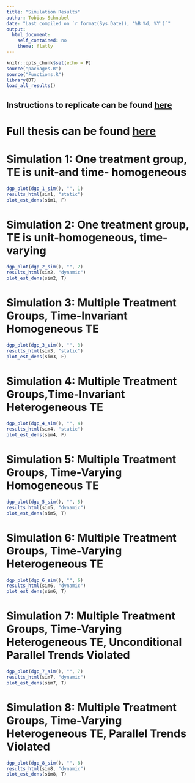 ```yaml
---
title: "Simulation Results"
author: Tobias Schnabel
date: "Last compiled on `r format(Sys.Date(), '%B %d, %Y')`"
output: 
  html_document:
    self_contained: no
    theme: flatly
---
```



```r
knitr::opts_chunk$set(echo = F)
source("packages.R")
source("Functions.R")
library(DT)
load_all_results()
```
<style type="text/css">
table th {
    text-align: left !important;
}
</style>

## Instructions to replicate can be found [here](https://github.com/tobias-schnabel/matrix-completion/blob/main/Replication.md)

# Full thesis can be found [here](https://github.com/tobias-schnabel/matrix-completion/)


# Simulation 1: One treatment group, TE is unit-and time- homogeneous

```r
dgp_plot(dgp_1_sim(), "", 1)
results_html(sim1, "static")
plot_est_dens(sim1, F)
```


# Simulation 2: One treatment group, TE is unit-homogeneous, time-varying

```r
dgp_plot(dgp_2_sim(), "", 2)
results_html(sim2, "dynamic")
plot_est_dens(sim2, T)
```

# Simulation 3: Multiple Treatment Groups, Time-Invariant Homogeneous TE 

```r
dgp_plot(dgp_3_sim(), "", 3)
results_html(sim3, "static")
plot_est_dens(sim3, F)
```

# Simulation 4: Multiple Treatment Groups,Time-Invariant Heterogeneous TE

```r
dgp_plot(dgp_4_sim(), "", 4)
results_html(sim4, "static")
plot_est_dens(sim4, F)
```

# Simulation 5: Multiple Treatment Groups, Time-Varying Homogeneous TE 

```r
dgp_plot(dgp_5_sim(), "", 5)
results_html(sim5, "dynamic")
plot_est_dens(sim5, T)
```

# Simulation 6: Multiple Treatment Groups, Time-Varying Heterogeneous TE 

```r
dgp_plot(dgp_6_sim(), "", 6)
results_html(sim6, "dynamic")
plot_est_dens(sim6, T)
```

# Simulation 7: Multiple Treatment Groups, Time-Varying Heterogeneous TE, **Unconditional** Parallel Trends Violated

```r
dgp_plot(dgp_7_sim(), "", 7)
results_html(sim7, "dynamic")
plot_est_dens(sim7, T)
```

# Simulation 8: Multiple Treatment Groups, Time-Varying Heterogeneous TE, **Parallel Trends Violated**

```r
dgp_plot(dgp_8_sim(), "", 8)
results_html(sim8, "dynamic")
plot_est_dens(sim8, T)
```
